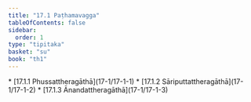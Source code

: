 ```yaml
---
title: "17.1 Paṭhamavagga"
tableOfContents: false
sidebar:
  order: 1
type: "tipitaka"
basket: "su"
book: "th1"
---
```



<DynamicBreadcrumb />



<TableOfContents book="th1" section="17.1">
* [17.1.1 Phussattheragāthā](17-1/17-1-1)
* [17.1.2 Sāriputtattheragāthā](17-1/17-1-2)
* [17.1.3 Ānandattheragāthā](17-1/17-1-3)
</TableOfContents>